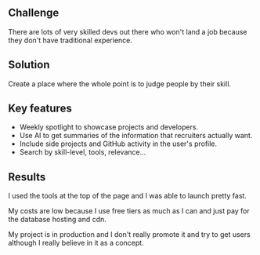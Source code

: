 
<AppWorkHeader />

## Challenge

There are lots of very skilled devs out there who won't land a job because they don't have traditional experience.

## Solution

Create a place where the whole point is to judge people by their skill.

## Key features

- Weekly spotlight to showcase projects and developers.
- Use AI to get summaries of the information that recruiters actually want.
- Include side projects and GitHub activity in the user's profile.
- Search by skill-level, tools, relevance...

## Results

I used the tools at the top of the page and I was able to launch pretty fast.

My costs are low because I use free tiers as much as I can and just pay for the database hosting and cdn.

My project is in production and I don't really promote it and try to get users although I really believe in it as a concept.